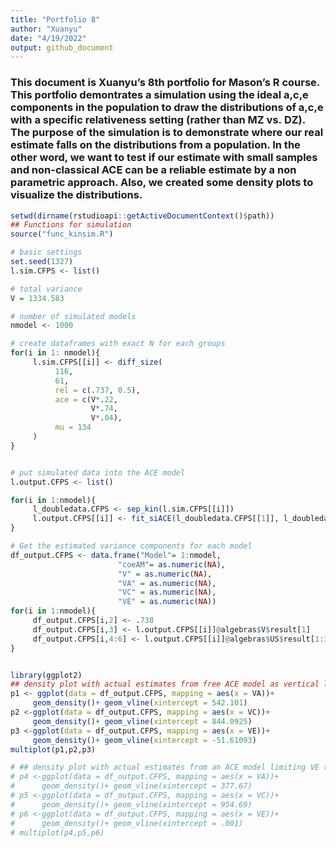 ```yaml
---
title: "Portfolio 8"
author: "Xuanyu"
date: "4/19/2022"
output: github_document
---
```


### This document is Xuanyu's 8th portfolio for Mason's R course. This portfolio demontrates a simulation using the ideal a,c,e components in the population to draw the distributions of a,c,e with a specific relativeness setting (rather than MZ vs. DZ). The purpose of the simulation is to demonstrate where our real estimate falls on the distributions from a population. In the other word, we want to test if our estimate with small samples and non-classical ACE can be a reliable estimate by a non parametric approach. Also, we created some density plots to visualize the distributions. 


```r
setwd(dirname(rstudioapi::getActiveDocumentContext()$path))
## Functions for simulation
source("func_kinsim.R")

# basic settings
set.seed(1327)
l.sim.CFPS <- list()

# total variance
V = 1334.583

# number of simulated models
nmodel <- 1000

# create dataframes with exact N for each groups
for(i in 1: nmodel){
     l.sim.CFPS[[i]] <- diff_size(
          116,
          61,
          rel = c(.737, 0.5),
          ace = c(V*.22,
                  V*.74,
                  V*.04),
          mu = 134
     )
}


# put simulated data into the ACE model
l.output.CFPS <- list()

for(i in 1:nmodel){
     l_doubledata.CFPS <- sep_kin(l.sim.CFPS[[i]])
     l.output.CFPS[[i]] <- fit_siACE(l_doubledata.CFPS[[1]], l_doubledata.CFPS[[2]],.737 , elbound = FALSE )
}

# Get the estimated variance components for each model
df_output.CFPS <- data.frame("Model"= 1:nmodel, 
                        "coeAM"= as.numeric(NA),
                        "V" = as.numeric(NA),
                        "VA" = as.numeric(NA),
                        "VC" = as.numeric(NA),
                        "VE" = as.numeric(NA))
for(i in 1:nmodel){
     df_output.CFPS[i,2] <- .738
     df_output.CFPS[i,3] <- l.output.CFPS[[i]]@algebras$V$result[1]
     df_output.CFPS[i,4:6] <- l.output.CFPS[[i]]@algebras$US$result[1:3]
}


library(ggplot2)
## density plot with actual estimates from free ACE model as vertical lines
p1 <- ggplot(data = df_output.CFPS, mapping = aes(x = VA))+
     geom_density()+ geom_vline(xintercept = 542.101)
p2 <-ggplot(data = df_output.CFPS, mapping = aes(x = VC))+
     geom_density()+ geom_vline(xintercept = 844.0925)
p3 <-ggplot(data = df_output.CFPS, mapping = aes(x = VE))+
     geom_density()+ geom_vline(xintercept = -51.61093)
multiplot(p1,p2,p3)

# ## density plot with actual estimates from an ACE model limiting VE to be greater than 0 as vertical lines
# p4 <-ggplot(data = df_output.CFPS, mapping = aes(x = VA))+
#      geom_density()+ geom_vline(xintercept = 377.67)
# p5 <-ggplot(data = df_output.CFPS, mapping = aes(x = VC))+
#      geom_density()+ geom_vline(xintercept = 954.69)
# p6 <-ggplot(data = df_output.CFPS, mapping = aes(x = VE))+
#      geom_density()+ geom_vline(xintercept = .001)
# multiplot(p4,p5,p6)

```

